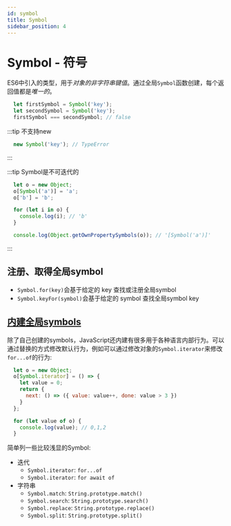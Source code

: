 ```yaml
---
id: symbol
title: Symbol
sidebar_position: 4
---
```


# Symbol - 符号

ES6中引入的类型，用于*对象的非字符串键值*。通过全局`Symbol`函数创建，每个返回值都是*唯一的*。
```js
  let firstSymbol = Symbol('key');
  let secondSymbol = Symbol('key');
  firstSymbol === secondSymbol; // false
```
:::tip 不支持new
```js
  new Symbol('key'); // TypeError
```
:::

:::tip Symbol是不可迭代的
```js
  let o = new Object;
  o[Symbol('a')] = 'a';
  o['b'] = 'b';

  for (let i in o) {
    console.log(i); // 'b'
  }

  console.log(Object.getOwnPropertySymbols(o)); // '[Symbol('a')]'
```
:::

## 注册、取得全局symbol
- `Symbol.for(key)`会基于给定的 key 查找或注册全局symbol
- `Symbol.keyFor(symbol)`会基于给定的 symbol 查找全局symbol key

## [内建全局symbols](https://developer.mozilla.org/zh-CN/docs/Web/JavaScript/Reference/Global_Objects/Symbol#%E4%BC%97%E6%89%80%E5%91%A8%E7%9F%A5%E7%9A%84_symbols)
除了自己创建的symbols，JavaScript还内建有很多用于各种语言内部行为。可以通过替换的方式修改默认行为，例如可以通过修改对象的`Symbol.iterator`来修改`for...of`的行为:
```js
  let o = new Object;
  o[Symbol.iterator] = () => {
    let value = 0;
    return {
      next: () => ({ value: value++, done: value > 3 })
    }
  };

  for (let value of o) {
    console.log(value); // 0,1,2
  }
```

简单列一些比较浅显的Symbol:
- 迭代
  - `Symbol.iterator`: `for...of`
  - `Symbol.iterator`: `for await of`
- 字符串
  - `Symbol.match`: `String.prototype.match()`
  - `Symbol.search`: `String.prototype.search()`
  - `Symbol.replace`: `String.prototype.replace()`
  - `Symbol.split`: `String.prototype.split()`
